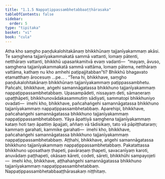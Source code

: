 ```yaml
---
title: "1.1.5 Nappaṭippassambhetabbaaṭṭhārasaka"
tableOfContents: false
sidebar:
  order: 5
type: "tipitaka"
basket: "vi"
book: "cula"
---
```



<DynamicBreadcrumb />

<Division number="8" book="cula" bookNo="4" page="10">

<Paragraph number="45" book="cula">
Atha kho saṃgho paṇḍukalohitakānaṃ bhikkhūnaṃ tajjanīyakammaṃ akāsi. Te saṃghena tajjanīyakammakatā sammā vattanti, lomaṃ pātenti, netthāraṃ vattanti, bhikkhū upasaṅkamitvā evaṃ vadanti—  “mayaṃ, āvuso, saṃghena tajjanīyakammakatā sammā vattāma, lomaṃ pātema, netthāraṃ vattāma, kathaṃ nu kho amhehi paṭipajjitabban”ti? Bhikkhū bhagavato etamatthaṃ ārocesuṃ …pe… . “Tena hi, bhikkhave, saṃgho paṇḍukalohitakānaṃ bhikkhūnaṃ tajjanīyakammaṃ paṭippassambhetu.
</Paragraph>

<Paragraph number="46" book="cula">
Pañcahi, bhikkhave, aṅgehi samannāgatassa bhikkhuno tajjanīyakammaṃ nappaṭippassambhetabbaṃ. Upasampādeti, nissayaṃ deti, sāmaṇeraṃ upaṭṭhāpeti, bhikkhunovādakasammutiṃ sādiyati, sammatopi bhikkhuniyo ovadati—  imehi kho, bhikkhave, pañcahaṅgehi samannāgatassa bhikkhuno tajjanīyakammaṃ nappaṭippassambhetabbaṃ.
</Paragraph>

<Paragraph number="47" book="cula">
Aparehipi, bhikkhave, pañcahaṅgehi samannāgatassa bhikkhuno tajjanīyakammaṃ nappaṭippassambhetabbaṃ. Yāya āpattiyā saṃghena tajjanīyakammaṃ kataṃ hoti taṃ āpattiṃ āpajjati, aññaṃ vā tādisikaṃ, tato vā pāpiṭṭhataraṃ; kammaṃ garahati, kammike garahati—  imehi kho, bhikkhave, pañcahaṅgehi samannāgatassa bhikkhuno tajjanīyakammaṃ nappaṭippassambhetabbaṃ.
</Paragraph>

<Paragraph number="48" book="cula">
Aṭṭhahi, bhikkhave, aṅgehi samannāgatassa bhikkhuno tajjanīyakammaṃ nappaṭippassambhetabbaṃ. Pakatattassa bhikkhuno uposathaṃ ṭhapeti, pavāraṇaṃ ṭhapeti, savacanīyaṃ karoti, anuvādaṃ paṭṭhapeti, okāsaṃ kāreti, codeti, sāreti, bhikkhūhi sampayojeti—  imehi kho, bhikkhave, aṭṭhahaṅgehi samannāgatassa bhikkhuno tajjanīyakammaṃ nappaṭippassambhetabbaṃ.

</Paragraph>
</Division>

<Paragraph number="49" type="center" book="cula">
Nappaṭippassambhetabbaaṭṭhārasakaṃ niṭṭhitaṃ.
</Paragraph>